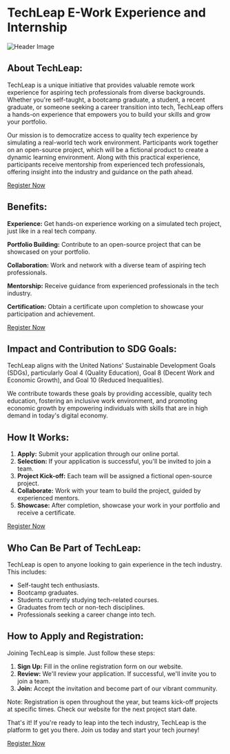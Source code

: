 # TechLeap E-Work Experience and Internship

![Header Image](../public/assets/techLeap-e-work-and-interns.jpeg)

## About TechLeap:

TechLeap is a unique initiative that provides valuable remote work experience for aspiring tech professionals from diverse backgrounds. Whether you're self-taught, a bootcamp graduate, a student, a recent graduate, or someone seeking a career transition into tech, TechLeap offers a hands-on experience that empowers you to build your skills and grow your portfolio.

Our mission is to democratize access to quality tech experience by simulating a real-world tech work environment. Participants work together on an open-source project, which will be a fictional product to create a dynamic learning environment. Along with this practical experience, participants receive mentorship from experienced tech professionals, offering insight into the industry and guidance on the path ahead.

[Register Now](https://bit.ly/TechLeapGlobal)

## Benefits:

**Experience:** Get hands-on experience working on a simulated tech project, just like in a real tech company.

**Portfolio Building:** Contribute to an open-source project that can be showcased on your portfolio.

**Collaboration:** Work and network with a diverse team of aspiring tech professionals.

**Mentorship:** Receive guidance from experienced professionals in the tech industry.

**Certification:** Obtain a certificate upon completion to showcase your participation and achievement.

[Register Now](https://bit.ly/TechLeapGlobal)

## Impact and Contribution to SDG Goals:

TechLeap aligns with the United Nations' Sustainable Development Goals (SDGs), particularly Goal 4 (Quality Education), Goal 8 (Decent Work and Economic Growth), and Goal 10 (Reduced Inequalities).

We contribute towards these goals by providing accessible, quality tech education, fostering an inclusive work environment, and promoting economic growth by empowering individuals with skills that are in high demand in today's digital economy.

## How It Works:

1. **Apply:** Submit your application through our online portal.
2. **Selection:** If your application is successful, you'll be invited to join a team.
3. **Project Kick-off:** Each team will be assigned a fictional open-source project.
4. **Collaborate:** Work with your team to build the project, guided by experienced mentors.
5. **Showcase:** After completion, showcase your work in your portfolio and receive a certificate.

[Register Now](https://bit.ly/TechLeapGlobal)

## Who Can Be Part of TechLeap:

TechLeap is open to anyone looking to gain experience in the tech industry. This includes:

- Self-taught tech enthusiasts.
- Bootcamp graduates.
- Students currently studying tech-related courses.
- Graduates from tech or non-tech disciplines.
- Professionals seeking a career change into tech.

## How to Apply and Registration:

Joining TechLeap is simple. Just follow these steps:

1. **Sign Up:** Fill in the online registration form on our website.
2. **Review:** We'll review your application. If successful, we'll invite you to join a team.
3. **Join:** Accept the invitation and become part of our vibrant community.

Note: Registration is open throughout the year, but teams kick-off projects at specific times. Check our website for the next project start date.

That's it! If you're ready to leap into the tech industry, TechLeap is the platform to get you there. Join us today and start your tech journey!

[Register Now](https://bit.ly/TechLeapGlobal)
